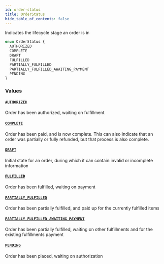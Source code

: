 ```yaml
---
id: order-status
title: OrderStatus
hide_table_of_contents: false
---
```



Indicates the lifecycle stage an order is in

```graphql
enum OrderStatus {
  AUTHORIZED
  COMPLETE
  DRAFT
  FULFILLED
  PARTIALLY_FULFILLED
  PARTIALLY_FULFILLED_AWAITING_PAYMENT
  PENDING
}
```


### Values

#### [`AUTHORIZED`](#)

Order has been authorized, waiting on fulfillment


#### [`COMPLETE`](#)

Order has been paid, and is now complete. This can also indicate that an order
was partially or fully refunded, but that process is also complete.


#### [`DRAFT`](#)

Initial state for an order, during which it can contain invalid or incomplete information


#### [`FULFILLED`](#)

Order has been fulfilled, waiting on payment


#### [`PARTIALLY_FULFILLED`](#)

Order has been partially fulfilled, and paid up for the currently fulfilled items


#### [`PARTIALLY_FULFILLED_AWAITING_PAYMENT`](#)

Order has been partially fulfilled, waiting on other fulfillments and for the existing fulfillments payment


#### [`PENDING`](#)

Order has been placed, waiting on authorization




